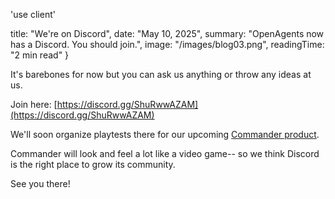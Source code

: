 'use client'

  title: "We're on Discord",
  date: "May 10, 2025",
  summary: "OpenAgents now has a Discord. You should join.",
  image: "/images/blog03.png",
  readingTime: "2 min read"
}

It's barebones for now but you can ask us anything or throw any ideas at us.

Join here: [https://discord.gg/ShuRwwAZAM](https://discord.gg/ShuRwwAZAM)

We'll soon organize playtests there for our upcoming [Commander product](https://x.com/OpenAgentsInc/status/1919797578452869267).

Commander will look and feel a lot like a video game-- so we think Discord is the right place to grow its community.

See you there!